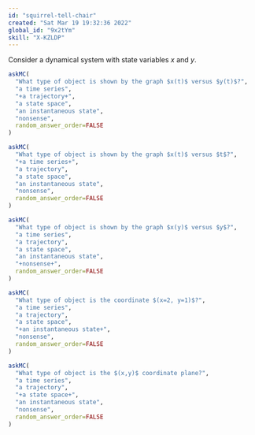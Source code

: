 ```yaml
---
id: "squirrel-tell-chair"
created: "Sat Mar 19 19:32:36 2022"
global_id: "9x2tYm"
skill: "X-KZLDP"
---
```



Consider a dynamical system with state variables $x$ and $y$.


```r
askMC(
  "What type of object is shown by the graph $x(t)$ versus $y(t)$?",
  "a time series",
  "+a trajectory+",
  "a state space",
  "an instantaneous state",
  "nonsense",
  random_answer_order=FALSE
)
```

```r
askMC(
  "What type of object is shown by the graph $x(t)$ versus $t$?",
  "+a time series+",
  "a trajectory",
  "a state space",
  "an instantaneous state",
  "nonsense",
  random_answer_order=FALSE
)
```

```r
askMC(
  "What type of object is shown by the graph $x(y)$ versus $y$?",
  "a time series",
  "a trajectory",
  "a state space",
  "an instantaneous state",
  "+nonsense+",
  random_answer_order=FALSE
)
```

```r
askMC(
  "What type of object is the coordinate $(x=2, y=1)$?",
  "a time series",
  "a trajectory",
  "a state space",
  "+an instantaneous state+",
  "nonsense",
  random_answer_order=FALSE
)
```

```r
askMC(
  "What type of object is the $(x,y)$ coordinate plane?",
  "a time series",
  "a trajectory",
  "+a state space+",
  "an instantaneous state",
  "nonsense",
  random_answer_order=FALSE
)
```

